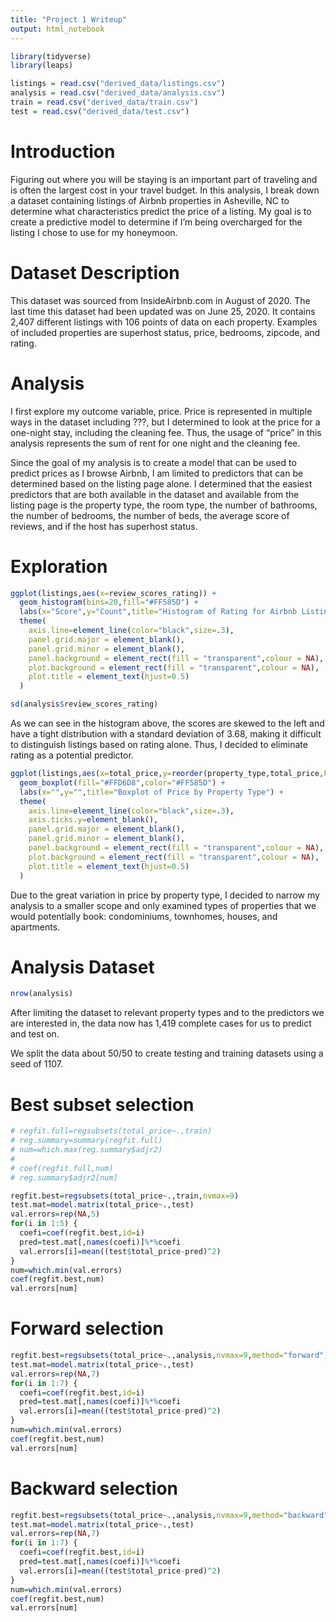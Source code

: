 ```yaml
---
title: "Project 1 Writeup"
output: html_notebook
---
```


```r
library(tidyverse)
library(leaps)

listings = read.csv("derived_data/listings.csv")
analysis = read.csv("derived_data/analysis.csv")
train = read.csv("derived_data/train.csv")
test = read.csv("derived_data/test.csv")
```

# Introduction

Figuring out where you will be staying is an important part of traveling and is often the largest cost in your travel budget. In this analysis, I break down a dataset containing listings of Airbnb properties in Asheville, NC to determine what characteristics predict the price of a listing. My goal is to create a predictive model to determine if I'm being overcharged for the listing I chose to use for my honeymoon.

# Dataset Description

This dataset was sourced from InsideAirbnb.com in August of 2020. The last time this dataset had been updated was on June 25, 2020. It contains 2,407 different listings with 106 points of data on each property. Examples of included properties are superhost status, price, bedrooms, zipcode, and rating.

# Analysis

I first explore my outcome variable, price. Price is represented in multiple ways in the dataset including ???, but I determined to look at the price for a one-night stay, including the cleaning fee. Thus, the usage of "price" in this analysis represents the sum of rent for one night and the cleaning fee.

Since the goal of my analysis is to create a model that can be used to predict prices as I browse Airbnb, I am limited to predictors that can be determined based on the listing page alone. I determined that the easiest predictors that are both available in the dataset and available from the listing page is the property type, the room type, the number of bathrooms, the number of bedrooms, the number of beds, the average score of reviews, and if the host has superhost status.

# Exploration

```r
ggplot(listings,aes(x=review_scores_rating)) + 
  geom_histogram(bins=20,fill="#FF585D") + 
  labs(x="Score",y="Count",title="Histogram of Rating for Airbnb Listings") +
  theme(
    axis.line=element_line(color="black",size=.3),
    panel.grid.major = element_blank(), 
    panel.grid.minor = element_blank(),
    panel.background = element_rect(fill = "transparent",colour = NA),
    plot.background = element_rect(fill = "transparent",colour = NA),
    plot.title = element_text(hjust=0.5)
  )

sd(analysis$review_scores_rating)
```
As we can see in the histogram above, the scores are skewed to the left and have a tight distribution with a standard deviation of 3.68, making it difficult to distinguish listings based on rating alone. Thus, I decided to eliminate rating as a potential predictor.

```r
ggplot(listings,aes(x=total_price,y=reorder(property_type,total_price,FUN=median))) + 
  geom_boxplot(fill="#FFD6D8",color="#FF585D") +
  labs(x="",y="",title="Boxplot of Price by Property Type") +
  theme(
    axis.line=element_line(color="black",size=.3),
    axis.ticks.y=element_blank(),
    panel.grid.major = element_blank(), 
    panel.grid.minor = element_blank(),
    panel.background = element_rect(fill = "transparent",colour = NA),
    plot.background = element_rect(fill = "transparent",colour = NA),
    plot.title = element_text(hjust=0.5)
  )
```
Due to the great variation in price by property type, I decided to narrow my analysis to a smaller scope and only examined types of properties that we would potentially book: condominiums, townhomes, houses, and apartments.

# Analysis Dataset

```r
nrow(analysis)
```
After limiting the dataset to relevant property types and to the predictors we are interested in, the data now has 1,419 complete cases for us to predict and test on.

We split the data about 50/50 to create testing and training datasets using a seed of 1107.

# Best subset selection

```r
# regfit.full=regsubsets(total_price~.,train)
# reg.summary=summary(regfit.full)
# num=which.max(reg.summary$adjr2)
# 
# coef(regfit.full,num)
# reg.summary$adjr2[num]

regfit.best=regsubsets(total_price~.,train,nvmax=9)
test.mat=model.matrix(total_price~.,test)
val.errors=rep(NA,5)
for(i in 1:5) {
  coefi=coef(regfit.best,id=i)
  pred=test.mat[,names(coefi)]%*%coefi
  val.errors[i]=mean((test$total_price-pred)^2)
}
num=which.min(val.errors)
coef(regfit.best,num)
val.errors[num]
```

# Forward selection
```r
regfit.best=regsubsets(total_price~.,analysis,nvmax=9,method="forward")
test.mat=model.matrix(total_price~.,test)
val.errors=rep(NA,7)
for(i in 1:7) {
  coefi=coef(regfit.best,id=i)
  pred=test.mat[,names(coefi)]%*%coefi
  val.errors[i]=mean((test$total_price-pred)^2)
}
num=which.min(val.errors)
coef(regfit.best,num)
val.errors[num]
```

# Backward selection
```r
regfit.best=regsubsets(total_price~.,analysis,nvmax=9,method="backward")
test.mat=model.matrix(total_price~.,test)
val.errors=rep(NA,7)
for(i in 1:7) {
  coefi=coef(regfit.best,id=i)
  pred=test.mat[,names(coefi)]%*%coefi
  val.errors[i]=mean((test$total_price-pred)^2)
}
num=which.min(val.errors)
coef(regfit.best,num)
val.errors[num]
```


